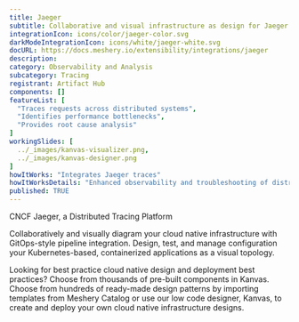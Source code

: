 ```yaml
---
title: Jaeger
subtitle: Collaborative and visual infrastructure as design for Jaeger
integrationIcon: icons/color/jaeger-color.svg
darkModeIntegrationIcon: icons/white/jaeger-white.svg
docURL: https://docs.meshery.io/extensibility/integrations/jaeger
description: 
category: Observability and Analysis
subcategory: Tracing
registrant: Artifact Hub
components: []
featureList: [
  "Traces requests across distributed systems",
  "Identifies performance bottlenecks",
  "Provides root cause analysis"
]
workingSlides: [
  ../_images/kanvas-visualizer.png,
  ../_images/kanvas-designer.png
]
howItWorks: "Integrates Jaeger traces"
howItWorksDetails: "Enhanced observability and troubleshooting of distributed systems in Kubernetes"
published: TRUE
---
```

<p>
CNCF Jaeger, a Distributed Tracing Platform
</p>
<p>
    Collaboratively and visually diagram your cloud native infrastructure with GitOps-style pipeline integration. Design, test, and manage configuration your Kubernetes-based, containerized applications as a visual topology.
</p>
<p>
    Looking for best practice cloud native design and deployment best practices? Choose from thousands of pre-built components in Kanvas. Choose from hundreds of ready-made design patterns by importing templates from Meshery Catalog or use our low code designer, Kanvas, to create and deploy your own cloud native infrastructure designs.
</p>
